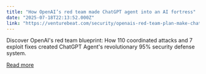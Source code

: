 ```yaml
---
title: "How OpenAI’s red team made ChatGPT agent into an AI fortress"
date: "2025-07-18T22:13:52.000Z"
link: "https://venturebeat.com/security/openais-red-team-plan-make-chatgpt-agent-an-ai-fortress/"
---
```


Discover OpenAI's red team blueprint: How 110 coordinated attacks and 7 exploit fixes created ChatGPT Agent's revolutionary 95% security defense system.

[Read more](https://venturebeat.com/security/openais-red-team-plan-make-chatgpt-agent-an-ai-fortress/)

